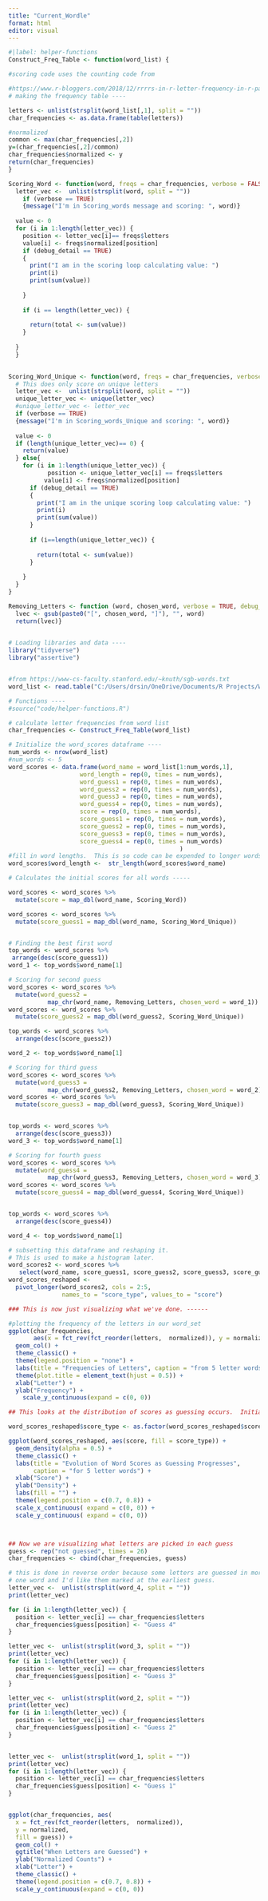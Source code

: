 ```yaml
---
title: "Current_Wordle"
format: html
editor: visual
---
```


```r
#|label: helper-functions
Construct_Freq_Table <- function(word_list) {

#scoring code uses the counting code from

#https://www.r-bloggers.com/2018/12/rrrrs-in-r-letter-frequency-in-r-package-names/  
# making the frequency table ----

letters <- unlist(strsplit(word_list[,1], split = ""))
char_frequencies <- as.data.frame(table(letters))

#normalized
common <- max(char_frequencies[,2])
y=(char_frequencies[,2]/common)
char_frequencies$normalized <- y
return(char_frequencies)
}

Scoring_Word <- function(word, freqs = char_frequencies, verbose = FALSE, debug_detail = FALSE){
  letter_vec <-  unlist(strsplit(word, split = ""))
    if (verbose == TRUE)
    {message("I'm in Scoring_words message and scoring: ", word)}
  
  value <- 0
  for (i in 1:length(letter_vec)) {
    position <- letter_vec[i]== freqs$letters
    value[i] <- freqs$normalized[position]
    if (debug_detail == TRUE)
    {
      print("I am in the scoring loop calculating value: ")
      print(i)
      print(sum(value))
      
    }
    
    if (i == length(letter_vec)) {
      
      return(total <- sum(value))
    }
    
  }
  }
  

Scoring_Word_Unique <- function(word, freqs = char_frequencies, verbose = FALSE, debug_detail = FALSE){
  # This does only score on unique letters
  letter_vec <-  unlist(strsplit(word, split = ""))
  unique_letter_vec <- unique(letter_vec)
  #unique_letter_vec <- letter_vec
  if (verbose == TRUE)
  {message("I'm in Scoring_words_Unique and scoring: ", word)}
  
  value <- 0
  if (length(unique_letter_vec)== 0) {
    return(value)
  } else{
    for (i in 1:length(unique_letter_vec)) {
           position <- unique_letter_vec[i] == freqs$letters
          value[i] <- freqs$normalized[position]
      if (debug_detail == TRUE)
      {
        print("I am in the unique scoring loop calculating value: ")
        print(i)
        print(sum(value))
      }
      
      if (i==length(unique_letter_vec)) {
        
        return(total <- sum(value))
      }
      
    }
  }
}

Removing_Letters <- function (word, chosen_word, verbose = TRUE, debug_detail = TRUE) {
  lvec <- gsub(paste0("[", chosen_word, "]"), "", word)  
  return(lvec)}
 
```

```r
# Loading libraries and data ----
library("tidyverse")
library("assertive")


#from https://www-cs-faculty.stanford.edu/~knuth/sgb-words.txt
word_list <- read.table("C:/Users/drsin/OneDrive/Documents/R Projects/Word-Games/input/sgb-words.txt") 

# Functions ----
#source("code/helper-functions.R")

# calculate letter frequencies from word list
char_frequencies <- Construct_Freq_Table(word_list)

# Initialize the word_scores dataframe ----
num_words <- nrow(word_list)
#num_words <- 5
word_scores <- data.frame(word_name = word_list[1:num_words,1],
                    word_length = rep(0, times = num_words),
                    word_guess1 = rep(0, times = num_words),
                    word_guess2 = rep(0, times = num_words),
                    word_guess3 = rep(0, times = num_words),
                    word_guess4 = rep(0, times = num_words),
                    score = rep(0, times = num_words), 
                    score_guess1 = rep(0, times = num_words),
                    score_guess2 = rep(0, times = num_words),
                    score_guess3 = rep(0, times = num_words),
                    score_guess4 = rep(0, times = num_words)
                                                )
#fill in word lengths.  This is so code can be expended to longer words
word_scores$word_length <-  str_length(word_scores$word_name)

# Calculates the initial scores for all words -----

word_scores <- word_scores %>% 
  mutate(score = map_dbl(word_name, Scoring_Word))

word_scores <- word_scores %>%
  mutate(score_guess1 = map_dbl(word_name, Scoring_Word_Unique))


# Finding the best first word
top_words <- word_scores %>%
 arrange(desc(score_guess1))
word_1 <- top_words$word_name[1]

# Scoring for second guess
word_scores <- word_scores %>%
  mutate(word_guess2 = 
           map_chr(word_name, Removing_Letters, chosen_word = word_1))
word_scores <- word_scores %>%
  mutate(score_guess2 = map_dbl(word_guess2, Scoring_Word_Unique))

top_words <- word_scores %>%
  arrange(desc(score_guess2))

word_2 <- top_words$word_name[1]

# Scoring for third guess
word_scores <- word_scores %>% 
  mutate(word_guess3 =
           map_chr(word_guess2, Removing_Letters, chosen_word = word_2))
word_scores <- word_scores %>%
  mutate(score_guess3 = map_dbl(word_guess3, Scoring_Word_Unique))


top_words <- word_scores %>%
  arrange(desc(score_guess3))
word_3 <- top_words$word_name[1]

# Scoring for fourth guess
word_scores <- word_scores %>%
  mutate(word_guess4 = 
           map_chr(word_guess3, Removing_Letters, chosen_word = word_3))
word_scores <- word_scores %>%
  mutate(score_guess4 = map_dbl(word_guess4, Scoring_Word_Unique))


top_words <- word_scores %>%
  arrange(desc(score_guess4))

word_4 <- top_words$word_name[1]

# subsetting this dataframe and reshaping it.
# This is used to make a histogram later.
word_scores2 <- word_scores %>%
   select(word_name, score_guess1, score_guess2, score_guess3, score_guess4)
word_scores_reshaped <- 
  pivot_longer(word_scores2, cols = 2:5, 
               names_to = "score_type", values_to = "score")

### This is now just visualizing what we've done. ------

#plotting the frequency of the letters in our word_set
ggplot(char_frequencies, 
       aes(x = fct_rev(fct_reorder(letters,  normalized)), y = normalized )) +
  geom_col() +
  theme_classic() +
  theme(legend.position = "none") +
  labs(title = "Frequencies of Letters", caption = "from 5 letter words") +
  theme(plot.title = element_text(hjust = 0.5)) +
  xlab("Letter") +
  ylab("Frequency") +
    scale_y_continuous(expand = c(0, 0))

## This looks at the distribution of scores as guessing occurs.  Initially, you have a

word_scores_reshaped$score_type <- as.factor(word_scores_reshaped$score_type)

ggplot(word_scores_reshaped, aes(score, fill = score_type)) +
  geom_density(alpha = 0.5) +
  theme_classic() +
  labs(title = "Evolution of Word Scores as Guessing Progresses",
       caption = "for 5 letter words") +
  xlab("Score") +
  ylab("Density") +
  labs(fill = "") +
  theme(legend.position = c(0.7, 0.8)) +
  scale_x_continuous( expand = c(0, 0)) +
  scale_y_continuous( expand = c(0, 0)) 



## Now we are visualizing what letters are picked in each guess
guess <- rep("not guessed", times = 26)
char_frequencies <- cbind(char_frequencies, guess)

# this is done in reverse order because some letters are guessed in more than
# one word and I'd like them marked at the earliest guess.
letter_vec <-  unlist(strsplit(word_4, split = ""))
print(letter_vec)

for (i in 1:length(letter_vec)) {
  position <- letter_vec[i] == char_frequencies$letters
  char_frequencies$guess[position] <- "Guess 4"
}

letter_vec <-  unlist(strsplit(word_3, split = ""))
print(letter_vec)
for (i in 1:length(letter_vec)) {
  position <- letter_vec[i] == char_frequencies$letters
  char_frequencies$guess[position] <- "Guess 3"
}

letter_vec <-  unlist(strsplit(word_2, split = ""))
print(letter_vec)
for (i in 1:length(letter_vec)) {
  position <- letter_vec[i] == char_frequencies$letters
  char_frequencies$guess[position] <- "Guess 2"
}


letter_vec <-  unlist(strsplit(word_1, split = ""))
print(letter_vec)
for (i in 1:length(letter_vec)) {
  position <- letter_vec[i] == char_frequencies$letters
  char_frequencies$guess[position] <- "Guess 1"
}


ggplot(char_frequencies, aes(
  x = fct_rev(fct_reorder(letters,  normalized)),
  y = normalized,
  fill = guess)) +
  geom_col() +
  ggtitle("When Letters are Guessed") +
  ylab("Normalized Counts") +
  xlab("Letter") +
  theme_classic() +
  theme(legend.position = c(0.7, 0.8)) +
  scale_y_continuous(expand = c(0, 0))

```
